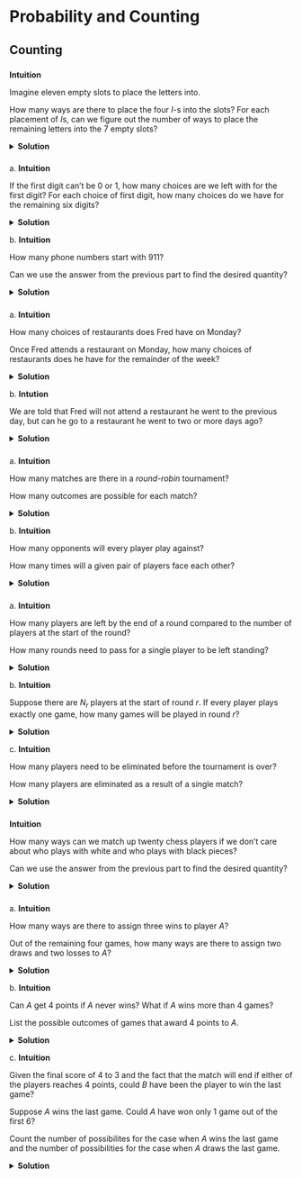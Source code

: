 # Probability and Counting

## Counting
  
###

__Intuition__

Imagine eleven empty slots to place the letters into. 

How many ways are there to place the four $I$-s into the slots? For each placement of $I$s, can we figure out the number of ways to place the remaining letters into the $7$ empty slots?

<details>
  <summary>__Solution__</summary>
  
We have one $M$, four $I$-s, four $S$-s, and two $P$-s. There are ${11 \choose 4}$ ways to place the $I$-s, ${7 \choose 4}$ ways to place $S$-s, ${3 \choose 2}$ ways to place the $P$-s, and ${1 \choose 1}$ ways to place the $M$.

  $$ {11 \choose 4} \times {7 \choose 4} \times {3 \choose 2} \times {1 \choose 1} $$
</details>

###

a.\ __Intuition__

If the first digit can't be $0$ or $1$, how many choices are we left with for the first digit? For each choice of first digit, how many choices do we have for the remaining six digits?

<details>
  <summary>__Solution__</summary>
  
If the first digit can't be $0$ or $1$, we have eight choices for the first digit - $2$ to $9$. The remaining six digits can be anything from $0$ to $9$. Hence, the solution is
  $$ 8 \times 10^{6} $$
</details>

b.\ __Intuition__ 

How many phone numbers start with $911$? 

Can we use the answer from the previous part to find the desired quantity? 

<details>
  <summary>__Solution__</summary>

We can subtract the number of phone numbers that start with $911$ from the total number of phone numbers we found in the previous part. 

If a phone number starts with $911$, it has ten choices for each of the remaining four digits.

  $$ 8 \times 10^{6} - 10^{4} $$
</details>

### 

a.\ __Intuition__

How many choices of restaurants does Fred have on Monday?

Once Fred attends a restaurant on Monday, how many choices of restaurants does he have for the remainder of the week?

<details>
  <summary>__Solution__</summary>

Fred has $10$ choices for Monday, $9$ choices for Tuesday, $8$ choices for Wednesday, $7$ choices for Thursday and $6$ choices for Friday.

  $$ 10 \times 9 \times 8 \times 7 \times 6 $$
</details>

b.\ __Intution__

We are told that Fred will not attend a restaurant he went to the previous day, but can he go to a restaurant he went to two or more days ago?

<details>
  <summary>__Solution__</summary>

For the first restaurant, Fred has $10$ choices. For all subsequent days, Fred has $9$ choices, since the only restriction is that he doesn't want to eat at the restaurant he ate at the previous day.

  $$ 10 \times 9^{4} $$
</details>

###

a.\ __Intuition__

How many matches are there in a _round-robin_ tournament? 

How many outcomes are possible for each match?

<details>
  <summary>__Solution__</summary>

There are ${n \choose 2}$ matches. 

For a given match, there are two outcomes. Each match has two possible outcomes. We can use the multiplication rule to count the total possible outcomes.

  $$ 2^{{n \choose 2}} $$
</details>

b.\ __Intuition__

How many opponents will every player play against? 

How many times will a given pair of players face each other?

<details>
  <summary>__Solution__</summary>

Since every player plays every other player exactly once, the number of games is the number of ways to pair up $n$ people.

  $$ {n \choose 2} $$
</details>

###

a.\ __Intuition__

How many players are left by the end of a round compared to the number of players at the start of the round?

How many rounds need to pass for a single player to be left standing?

<details>
  <summary>__Solution__</summary>

By the end of each round, half of the players participating in the round are eliminated. So, the problem reduces to finding out how many times the number of players can be halved before a single player is left.

  The number of times $N$ can be divided by two is $$\log_{2}{N}$$
</details>

b.\ __Intuition__

Suppose there are $N_{r}$ players at the start of round $r$. If every player plays exactly one game, how many games will be played in round $r$?

<details>
  <summary>__Solution__</summary>

The number of games in a given round is $\frac{N_{r}}{2}$. We can sum up these values for all the rounds.

  \begin{equation} 
  \begin{split}
   f(N) & = \frac{N}{2} + \frac{N}{4}  + \frac{N}{8} + \dots + \frac{N}{2^{\log_{2}{N}}}\\
   & =N \sum_{i=0}^{\log_{2}{N}} \frac{1}{2^{i}}\\
   & =N \times \frac{N-1}{N}\\
   & =N-1
  \end{split}
  \end{equation} 
</details>

c.\ __Intuition__

How many players need to be eliminated before the tournament is over?

How many players are eliminated as a result of a single match?

<details>
  <summary>__Solution__</summary>

Tournament is over when a single player is left. Hece, $N-1$ players need to be eliminated. As a result of a match, exactly one player is eliminated. Hence, the number of matches needed to eliminate $N-1$ people is

  $$ N-1 $$
</details>

### 

__Intuition__

How many ways can we match up twenty chess players if we don't care about who plays with white and who plays with black pieces?

Can we use the answer from the previous part to find the desired quantity?

<details>
  <summary>__Solution__</summary>

There are ${20 \choose 2}$ ways to pair up twenty chess players. For each pairing, we can first let player $A$ play with whites, then let player $B$ play with whites. Thus, for each of the ${20 \choose 2}$ pairs, we have $2$ matches for a total of

  $$ {20 \choose 2} \times 2 $$
matches.

</details>

###

a.\ __Intuition__

How many ways are there to assign three wins to player $A$? 

Out of the remaining four games, how many ways are there to assign two draws and two losses to $A$?

<details>
  <summary>__Solution__</summary>

There are ${7 \choose 3}$ ways to assign three wins to player $A$. For a specific combination of three games won by $A$, there are ${4 \choose 2}$ ways to assign two draws to $A$. There is only one way to assign two losses to $A$ from the remaining two games, namely, $A$ losses both games.

  $$ {7 \choose 3} \times {4 \choose 2} \times {2 \choose 2} $$
</details>

b.\ __Intuition__

Can $A$ get $4$ points if $A$ never wins? What if $A$ wins more than $4$ games?

List the possible outcomes of games that award $4$ points to $A$.

<details>
  <summary>__Solution__</summary>
  
  If $A$ were to draw every game, there would need to be at least $8$ games for $A$ to obtain $4$ points, so $A$ has to win at least $1$ game. Similarly, if $A$ wins more than $4$ games, they will have more than $4$ points.
  
  Case 1: $A$ wins $1$ game and draws $6$.
  
  This case amounts to selecting $1$ out of $7$ for $A$ to win and assigning a draw for the other $6$ games. Hence, there are $7$ possibilities.
    
  Case 2: $A$ wins $2$ games and draws $4$.
  
  There are ${7 \choose 2}$ ways to assign $2$ wins to $A$. For each of them, there are ${5 \choose 4}$ ways to assign four draws to $A$ out of the remaining $5$ games. Player $B$ wins the remaining game. The total number of possibilites for this case is ${7 \choose 2} \times {5 \choose 4}$.
  
  Case 3: $A$ wins $3$ games and draws $2$.
  
  There are ${7 \choose 3}$ ways to assign $3$ wins to $A$. For each of them, there are ${4 \choose 2}$ ways to assign two draws to $A$ out of the remaining $4$ games. $B$ wins the remaining $2$ games. The total number of possibilites for this case is ${7 \choose 3} \times {4 \choose 2}$.
  
  Case 4: $A$ wins $4$ games and loses $3$.
  
  There are ${7 \choose 4}$ ways to assign $4$ wins to $A$. $B$ wins the remaining $3$ games.
  The total number of possibilites for this case is ${7 \choose 4}$.
  
  Summing up the number of possibilities in each of the cases we get
  
  $$ {7 \choose 1} + {7 \choose 2} \times {5 \choose 4} + {7 \choose 3} \times {4 \choose 2} + {7 \choose 4} $$
</details>

c.\ __Intuition__

Given the final score of $4$ to $3$ and the fact that the match will end if either of the players reaches $4$ points, could $B$ have been the player to win the last game?

Suppose $A$ wins the last game. Could $A$ have won only $1$ game out of the first $6$?

Count the number of possibilites for the case when $A$ wins the last game and the number of possibilities for the case when $A$ draws the last game.

<details>
  <summary>__Solution__</summary>
  
  If $B$ were to win the last game, that would mean that $A$ had already obtained $4$ points prior to the last game, so the last game would not be played at all. Hence, $B$ could not have won the last game.
  
  Case 1: $A$ wins $3$ out of the first $6$ games and wins the last game.
  
  There are ${6 \choose 3}$ ways to assign $3$ wins to $A$ out of the first $6$ games. The other $3$ games end in a draw. The number of possibilities then is ${6 \choose 3}$.
  
  Case 2: $A$ wins $2$ and draws $2$ out of the first $6$ games and wins the last game.
  
  There are ${6 \choose 2}$ ways to assign $2$ wins to $A$ out of the first $6$ games. From the $4$ remaining games, there are ${4 \choose 2}$ ways to assign $2$ draws. The remaining $2$ games are won by $B$. The number of possibilities is ${6 \choose 2} \times {4 \choose 2}$.
  
  Case 3: The last game ends in a draw.
  
  This case implies that $A$ had $3.5$ and $B$ had $2.5$ points by the end of game $6$.
  
  Case 3.1: $A$ wins $3$ and draws $1$ out of the first $6$ games.
  
  There are ${6 \choose 3}$ ways to assign $3$ wins to $A$ out of the first $6$ games. There are ${3 \choose 1}$ ways to assign a draw out of the remaining $3$ games. $B$ wins the other $2$ games. The number of possibilities is ${6 \choose 3} \times {3 \choose 1}$.
  
  Case 3.2: $A$ wins $2$ and draws $3$ out of the first $6$ games.
   
  There are ${6 \choose 2}$ ways to assign $2$ wins to $A$ out of the first $6$ games. There are ${4 \choose 3}$ ways to assign $3$ draws out of the remaining $4$ games. $B$ wins the remaining game. The number of possibilities is ${6 \choose 2} \times {4 \choose 3}$.
  
  Case 3.3: $A$ wins $1$ and draws $5$ of the first $6$ games.
  
  There are ${6 \choose 1}$ ways to assign a win to $A$ out of the first $6$ games.
  
  The total number of possibilities then is
  
  $$ {6 \choose 3} + {6 \choose 2} \times {4 \choose 2} + {6 \choose 3} \times {3 \choose 1} + {6 \choose 2} \times {4 \choose 3} + {6 \choose 1}$$
</details>

